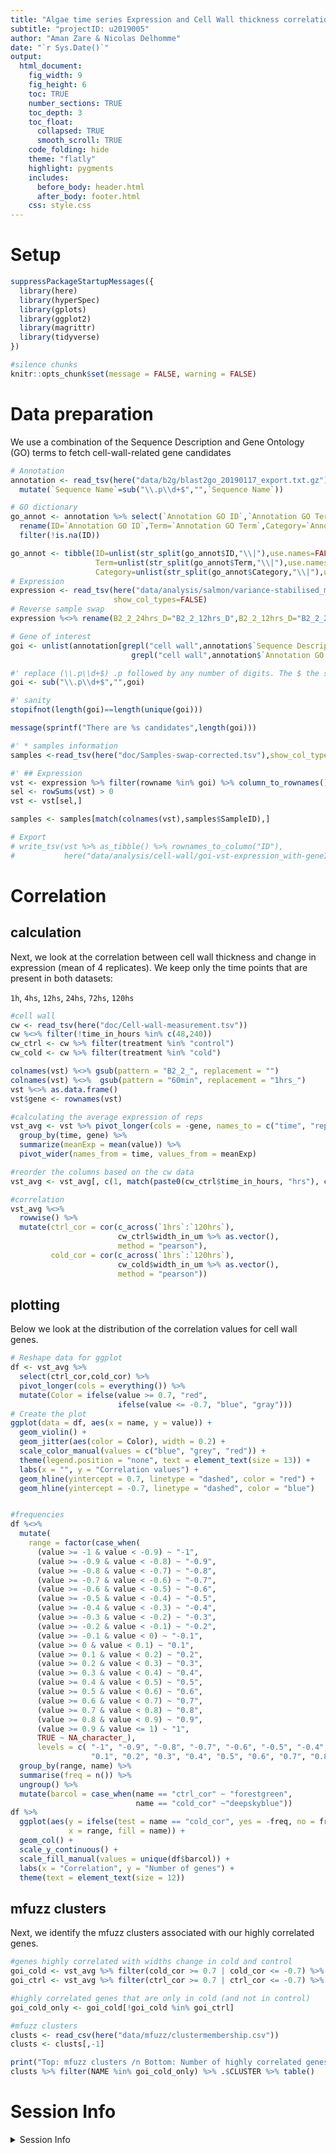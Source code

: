 ```yaml
---
title: "Algae time series Expression and Cell Wall thickness correlation"
subtitle: "projectID: u2019005"
author: "Aman Zare & Nicolas Delhomme"
date: "`r Sys.Date()`"
output: 
  html_document:
    fig_width: 9
    fig_height: 6
    toc: TRUE
    number_sections: TRUE
    toc_depth: 3
    toc_float:
      collapsed: TRUE
      smooth_scroll: TRUE
    code_folding: hide
    theme: "flatly" 
    highlight: pygments
    includes:
      before_body: header.html
      after_body: footer.html
    css: style.css    
---
```


# Setup 
```r
suppressPackageStartupMessages({
  library(here)
  library(hyperSpec)
  library(gplots)
  library(ggplot2)
  library(magrittr)
  library(tidyverse)
})

#silence chunks
knitr::opts_chunk$set(message = FALSE, warning = FALSE)

```

# Data preparation
We use a combination of the Sequence Description and Gene Ontology (GO) terms to fetch cell-wall-related gene candidates
```r
# Annotation
annotation <- read_tsv(here("data/b2g/blast2go_20190117_export.txt.gz"),show_col_types=FALSE) %>% 
  mutate(`Sequence Name`=sub("\\.p\\d+$","",`Sequence Name`))

# GO dictionary
go_annot <- annotation %>% select(`Annotation GO ID`,`Annotation GO Term`,`Annotation GO Category`) %>% 
  rename(ID=`Annotation GO ID`,Term=`Annotation GO Term`,Category=`Annotation GO Category`) %>% 
  filter(!is.na(ID)) 

go_annot <- tibble(ID=unlist(str_split(go_annot$ID,"\\|"),use.names=FALSE),
                   Term=unlist(str_split(go_annot$Term,"\\|"),use.names=FALSE),
                   Category=unlist(str_split(go_annot$Category,"\\|"),use.names=FALSE)) %>% distinct()
# Expression
expression <- read_tsv(here("data/analysis/salmon/variance-stabilised_model-aware_gene-expression_data.tsv"),
                       show_col_types=FALSE)
# Reverse sample swap
expression %<>% rename(B2_2_24hrs_D="B2_2_12hrs_D",B2_2_12hrs_D="B2_2_24hrs_D")

# Gene of interest
goi <- unlist(annotation[grepl("cell wall",annotation$`Sequence Description`) | 
                           grepl("cell wall",annotation$`Annotation GO Term`),"Sequence Name"],use.names=FALSE)

#' replace (\\.p\\d+$) .p followed by any number of digits. The $ the sign that indicates the end of the text
goi <- sub("\\.p\\d+$","",goi)

#' sanity
stopifnot(length(goi)==length(unique(goi)))

message(sprintf("There are %s candidates",length(goi)))

#' * samples information
samples <-read_tsv(here("doc/Samples-swap-corrected.tsv"),show_col_types = FALSE)

#' ## Expression
vst <- expression %>% filter(rowname %in% goi) %>% column_to_rownames() %>% as.matrix()
sel <- rowSums(vst) > 0
vst <- vst[sel,]

samples <- samples[match(colnames(vst),samples$SampleID),]

# Export
# write_tsv(vst %>% as_tibble() %>% rownames_to_column("ID"),
#           here("data/analysis/cell-wall/goi-vst-expression_with-geneID.tsv"))
```

# Correlation

## calculation
Next, we look at the correlation between cell wall thickness and change in expression (mean of 4 replicates). We keep only the time points that are present in both datasets:  

`1h`, `4hs`, `12hs`, `24hs`, `72hs`, `120hs` 

```r
#cell wall
cw <- read_tsv(here("doc/Cell-wall-measurement.tsv"))
cw %<>% filter(!time_in_hours %in% c(48,240))
cw_ctrl <- cw %>% filter(treatment %in% "control")
cw_cold <- cw %>% filter(treatment %in% "cold")

colnames(vst) %<>% gsub(pattern = "B2_2_", replacement = "")
colnames(vst) %<>%  gsub(pattern = "60min", replacement = "1hrs_")
vst %<>% as.data.frame()
vst$gene <- rownames(vst)

#calculating the average expression of reps
vst_avg <- vst %>% pivot_longer(cols = -gene, names_to = c("time", "rep"), names_sep = "_") %>%
  group_by(time, gene) %>% 
  summarize(meanExp = mean(value)) %>% 
  pivot_wider(names_from = time, values_from = meanExp)

#reorder the columns based on the cw data
vst_avg <- vst_avg[, c(1, match(paste0(cw_ctrl$time_in_hours, "hrs"), colnames(vst_avg)))]

#correlation
vst_avg %<>% 
  rowwise() %>% 
  mutate(ctrl_cor = cor(c_across(`1hrs`:`120hrs`),
                        cw_ctrl$width_in_um %>% as.vector(),
                        method = "pearson"),
         cold_cor = cor(c_across(`1hrs`:`120hrs`),
                        cw_cold$width_in_um %>% as.vector(),
                        method = "pearson"))

```


## plotting
Below we look at the distribution of the correlation values for cell wall genes. 
```r
# Reshape data for ggplot
df <- vst_avg %>% 
  select(ctrl_cor,cold_cor) %>% 
  pivot_longer(cols = everything()) %>% 
  mutate(Color = ifelse(value >= 0.7, "red",
                        ifelse(value <= -0.7, "blue", "gray")))
# Create the plot
ggplot(data = df, aes(x = name, y = value)) +
  geom_violin() +
  geom_jitter(aes(color = Color), width = 0.2) +
  scale_color_manual(values = c("blue", "grey", "red")) +
  theme(legend.position = "none", text = element_text(size = 13)) +
  labs(x = "", y = "Correlation values") + 
  geom_hline(yintercept = 0.7, linetype = "dashed", color = "red") +
  geom_hline(yintercept = -0.7, linetype = "dashed", color = "blue")


#frequencies
df %<>% 
  mutate(
    range = factor(case_when(
      (value >= -1 & value < -0.9) ~ "-1",
      (value >= -0.9 & value < -0.8) ~ "-0.9",
      (value >= -0.8 & value < -0.7) ~ "-0.8",
      (value >= -0.7 & value < -0.6) ~ "-0.7",
      (value >= -0.6 & value < -0.5) ~ "-0.6",
      (value >= -0.5 & value < -0.4) ~ "-0.5",
      (value >= -0.4 & value < -0.3) ~ "-0.4",
      (value >= -0.3 & value < -0.2) ~ "-0.3",
      (value >= -0.2 & value < -0.1) ~ "-0.2",
      (value >= -0.1 & value < 0) ~ "-0.1",
      (value >= 0 & value < 0.1) ~ "0.1",
      (value >= 0.1 & value < 0.2) ~ "0.2",
      (value >= 0.2 & value < 0.3) ~ "0.3",
      (value >= 0.3 & value < 0.4) ~ "0.4",
      (value >= 0.4 & value < 0.5) ~ "0.5",
      (value >= 0.5 & value < 0.6) ~ "0.6",
      (value >= 0.6 & value < 0.7) ~ "0.7",
      (value >= 0.7 & value < 0.8) ~ "0.8",
      (value >= 0.8 & value < 0.9) ~ "0.9",
      (value >= 0.9 & value <= 1) ~ "1",
      TRUE ~ NA_character_), 
      levels = c( "-1", "-0.9", "-0.8", "-0.7", "-0.6", "-0.5", "-0.4", "-0.3", "-0.2", "-0.1",
                  "0.1", "0.2", "0.3", "0.4", "0.5", "0.6", "0.7", "0.8", "0.9", "1"))) %>% 
  group_by(range, name) %>%
  summarise(freq = n()) %>%
  ungroup() %>% 
  mutate(barcol = case_when(name == "ctrl_cor" ~ "forestgreen", 
                            name == "cold_cor" ~"deepskyblue"))
df %>% 
  ggplot(aes(y = ifelse(test = name == "cold_cor", yes = -freq, no = freq), 
             x = range, fill = name)) +
  geom_col() +
  scale_y_continuous() + 
  scale_fill_manual(values = unique(df$barcol)) + 
  labs(x = "Correlation", y = "Number of genes") + 
  theme(text = element_text(size = 12))
```

## mfuzz clusters
Next, we identify the mfuzz clusters associated with our highly correlated genes. 
```r
#genes highly correlated with widths change in cold and control
goi_cold <- vst_avg %>% filter(cold_cor >= 0.7 | cold_cor <= -0.7) %>% .$gene
goi_ctrl <- vst_avg %>% filter(ctrl_cor >= 0.7 | ctrl_cor <= -0.7) %>% .$gene

#highly correlated genes that are only in cold (and not in control)
goi_cold_only <- goi_cold[!goi_cold %in% goi_ctrl]

#mfuzz clusters
clusts <- read_csv(here("data/mfuzz/clustermembership.csv"))
clusts <- clusts[,-1]

print("Top: mfuzz clusters /n Bottom: Number of highly correlated genes (cold only) with cell wall growth in that mfuzz cluster")
clusts %>% filter(NAME %in% goi_cold_only) %>% .$CLUSTER %>% table()


```

# Session Info
<details><summary>Session Info</summary>
```r
sessionInfo()
```
</details>

&nbsp;